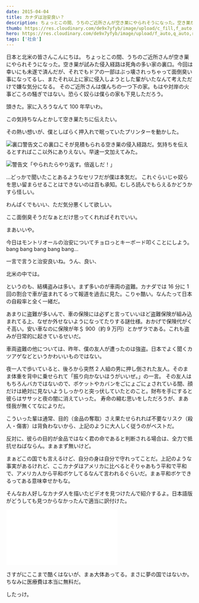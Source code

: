 ```yaml
---
date: 2015-04-04
title: カナダは治安良い？
description: ちょっとこの間、うちのご近所さんが空き巣にやられそうになった。空き巣が試みた侵入経路は死角の多い家の裏口。
thumb: https://res.cloudinary.com/de9x7yfyb/image/upload/c_fill,f_auto,h_120,q_auto,r_6,w_120/v1637734535/qc3/posts/public-safety/1513257685.broken-windows-original_n5tzre.jpg
hero: https://res.cloudinary.com/de9x7yfyb/image/upload/f_auto,q_auto,r_6,w_680/v1637734535/qc3/posts/public-safety/1513257685.broken-windows-original_n5tzre.jpg
tags: ['社会']
---
```



日本と北米の皆さんこんにちは。
ちょっとこの間、うちのご近所さんが空き巣にやられそうになった。空き巣が試みた侵入経路は死角の多い家の裏口。今回は幸いにも未遂で済んだが、それでもドアの一部はぶっ壊されっちゃって面倒臭い事になってるし、またそれ以上に家に侵入しようとした輩がいたなんて考えただけで嫌な気分になる。
そのご近所さんは僕んちの一つ下の家。もはや対岸の火事どころの騒ぎではない。恐らく奴らは僕らの家も下見しただろう。

頭きた。家に入ろうなんて 100 年早いわ。

この気持ちなんとかして空き巣たちに伝えたい。

その熱い想いが、僕としばらく押入れで眠っていたプリンターを動かした。

![裏口](https://res.cloudinary.com/de9x7yfyb/image/upload/f_auto,q_auto,r_6,w_680/v1637734531/qc3/posts/public-safety/backdoor_rmazun.jpg)警告文この裏口こそが見積もられる空き巣の侵入経路だ。気持ちを伝えるとすればここ以外にありえない。早速一文加えてみた。

![警告文](https://res.cloudinary.com/de9x7yfyb/image/upload/f_auto,q_auto,r_6,w_680/v1637734535/qc3/posts/public-safety/warning_p68s0b.jpg)「やられたらやり返す。倍返しだ！」

…どっかで聞いたことあるようなセリフだが僕は本気だ。
これぐらいじゃ奴らを思い留まらせることはできないのは百も承知。むしろ読んでもらえるかどうかすら怪しい。

わんぱくでもいい、ただ気分悪くして欲しい。

ここ面倒臭そうだなぁとだけ思ってくれればそれでいい。

まあいいや。

今日はモントリオールの治安についてチョロっとキーボード叩くことにしよう。bang bang bang bang bang...

一言で言うと治安良いね。うん、良い、

北米の中では。

というのも、結構盗みは多い。まず多いのが車両の盗難。カナダでは 16 分に 1 回の割合で車が盗まれてるって報道を過去に見た。こりゃ酷い。なんたって日本の自殺率と全く一緒だ。

あまりに盗難が多いんで、車の保険には必ずと言っていいほど盗難保険が組み込まれてる上、なぜか外せないようになってたりする謎仕様。おかげで保険代がくそ高い。安い車なのに保険が年＄ 900（約 9 万円）とかザラである。これも盗みが日常的に起きているせいだ。

車両盗難の他については、昨年、僕の友人が遭ったのは強盗。日本でよく聞くカツアゲなどというかわいいものではない。

夜一人で歩いていると、後ろから突然 2 人組の男に押し倒された友人。そのまま体重を背中に乗せられて「振り向かないほうがいいぜ。」の一言。
その友人はもちろんバカではないので、ポケットやカバンをごにょごにょされている間、顔だけは絶対に見ないようしっかりと突っ伏していたとのこと。財布を手にすると彼らはササッと夜の闇に消えていった。
寿命の縮む思いをしただろうが、まあ怪我が無くてなによりだ。

こういった輩は通常、目的（金品の奪取）さえ果たせられれば不要なリスク（殺人・傷害）は背負わないから、上記のように大人しく従うのがベストだ。

反対に、彼らの目的が金品ではなく君の命であると判断される場合は、全力で抵抗せねばならん。まぁまず無いけど。

まぁどこの国でも言えるけど、自分の身は自分で守れってことだ。上記のような事実があるけれど、ここカナダはアメリカに比べるとそりゃあもう平和で平和で、アメリカ人から平和ボケしてるなんて言われるぐらいだ。まぁ平和ボケできるってある意味幸せかもな。

そんなお人好しなカナダ人を描いたビデオを見つけたんで紹介するよ。日本語版がどうしても見つからなかったんで適当に訳付けた。

<div class='iframe-container'>
  <iframe
    style='border:0;'
    src='//www.youtube.com/embed/u3FQOnXIXBI'
    width={IFRAME.WIDTH}
    height={IFRAME.HEIGHT}
    frameborder='0'
  ></iframe>
</div>

さすがにここまで酷くはないが、まぁ大体あってる。まさに夢の国ではないか。ちなみに医療費は本当に無料だ。

したっけ。
